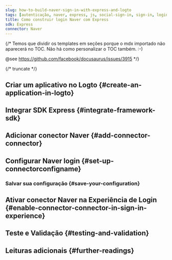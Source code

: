 ```yaml
---
slug: how-to-build-naver-sign-in-with-express-and-logto
tags: [autenticação, naver, express, js, social-sign-in, sign-in, login]
title: Como construir login Naver com Express
sdk: Express
connector: Naver
---
```


{/*
  Temos que dividir os templates em seções porque o mdx importado não aparecerá no TOC.
  Não há como personalizar o TOC também. :-)

  @see https://github.com/facebook/docusaurus/issues/3915
*/}




{/* truncate */}

<Intro connector={connector} sdk="Express" link="https://expressjs.com" />

## Criar um aplicativo no Logto \{#create-an-application-in-logto}

<CreateApplication type="Aplicativo web tradicional" framework="Express" />

## Integrar SDK Express \{#integrate-framework-sdk}

<IntegrateSdk />

## Adicionar conector Naver \{#add-connector-connector}

<AddSocialConnector connector={connector} framework="Express" />

## Configurar Naver login \{#set-up-connectorconfigname}

<ConnectorGuide />

### Salvar sua configuração \{#save-your-configuration}

<SaveYourConfiguration connector={connector} />

## Ativar conector Naver na Experiência de Login \{#enable-connector-connector-in-sign-in-experience}

<EnableSocialConnector connector={connector} />

## Teste e Validação \{#testing-and-validation}

<TestingAndValidation connector={connector} sdk="Express" />

## Leituras adicionais \{#further-readings}

<FurtherReadings />